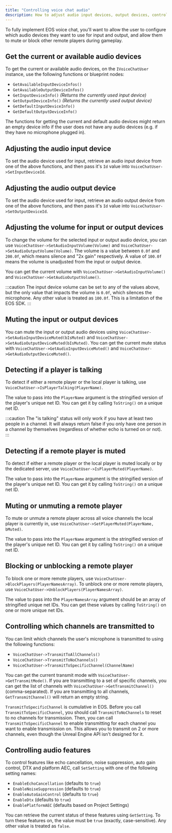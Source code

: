 ```yaml
---
title: "Controlling voice chat audio"
description: How to adjust audio input devices, output devices, control muting and read speaking/mute statuses.
---
```


To fully implement EOS voice chat, you'll want to allow the user to configure which audio devices they want to use for input and output, and allow them to mute or block other remote players during gameplay.

## Get the current or available audio devices

To get the current or available audio devices, on the `IVoiceChatUser` instance, use the following functions or blueprint nodes:

- `GetAvailableInputDeviceInfos()`
- `GetAvailableOutputDeviceInfos()`
- `GetInputDeviceInfo()` _(Returns the currently used input device)_
- `GetOutputDeviceInfo()` _(Returns the currently used output device)_
- `GetDefaultInputDeviceInfo()`
- `GetDefaultOutputDeviceInfo()`

The functions for getting the current and default audio devices might return an empty device info if the user does not have any audio devices (e.g. if they have no microphone plugged in).

## Adjusting the audio input device

To set the audio device used for input, retrieve an audio input device from one of the above functions, and then pass it's `Id` value into `VoiceChatUser->SetInputDeviceId`.

## Adjusting the audio output device

To set the audio device used for input, retrieve an audio output device from one of the above functions, and then pass it's `Id` value into `VoiceChatUser->SetOutputDeviceId`.

## Adjusting the volume for input or output devices

To change the volume for the selected input or output audio device, you can use `VoiceChatUser->SetAudioInputVolume(Volume)` and `VoiceChatUser->SetAudioOutputVolume(Volume)`. The volume is a value between `0.0f` and `200.0f`, which means silence and "2x gain" respectively. A value of `100.0f` means the volume is unadjusted from the input or output device.

You can get the current volume with `VoiceChatUser->GetAudioInputVolume()` and `VoiceChatUser->GetAudioOutputVolume()`.

:::caution
The input device volume can be set to any of the values above, but the only value that impacts the volume is `0.0f`, which silences the microphone. Any other value is treated as `100.0f`. This is a limitation of the EOS SDK.
:::

## Muting the input or output devices

You can mute the input or output audio devices using `VoiceChatUser->SetAudioInputDeviceMuted(bIsMuted)` and `VoiceChatUser->SetAudioOutputDeviceMuted(bIsMuted)`. You can get the current mute status with `VoiceChatUser->GetAudioInputDeviceMuted()` and `VoiceChatUser->GetAudioOutputDeviceMuted()`.

## Detecting if a player is talking

To detect if either a remote player or the local player is talking, use `VoiceChatUser->IsPlayerTalking(PlayerName)`.

The value to pass into the `PlayerName` argument is the stringified version of the player's unique net ID. You can get it by calling `ToString()` on a unique net ID.

:::caution
The "is talking" status will only work if you have at least two people in a channel. It will always return false if you only have one person in a channel by themselves (regardless of whether echo is turned on or not).
:::

## Detecting if a remote player is muted

To detect if either a remote player or the local player is muted locally or by the dedicated server, use `VoiceChatUser->IsPlayerMuted(PlayerName)`.

The value to pass into the `PlayerName` argument is the stringified version of the player's unique net ID. You can get it by calling `ToString()` on a unique net ID.

## Muting or unmuting a remote player

To mute or unmute a remote player across all voice channels the local player is currently in, use `VoiceChatUser->SetPlayerMuted(PlayerName, bMuted)`.

The value to pass into the `PlayerName` argument is the stringified version of the player's unique net ID. You can get it by calling `ToString()` on a unique net ID.

## Blocking or unblocking a remote player

To block one or more remote players, use `VoiceChatUser->BlockPlayers(PlayerNamesArray)`. To unblock one or more remote players, use `VoiceChatUser->UnblockPlayers(PlayerNamesArray)`.

The value to pass into the `PlayerNamesArray` argument should be an array of stringified unique net IDs. You can get these values by calling `ToString()` on one or more unique net IDs.

## Controlling which channels are transmitted to

You can limit which channels the user's microphone is transmitted to using the following functions:

- `VoiceChatUser->TransmitToAllChannels()`
- `VoiceChatUser->TransmitToNoChannels()`
- `VoiceChatUser->TransmitToSpecificChannel(ChannelName)`

You can get the current transmit mode with `VoiceChatUser->GetTransmitMode()`. If you are transmitting to a set of specific channels, you can get the list of channels with `VoiceChatUser->GetTransmitChannel()` (comma-separated). If you are transmitting to all channels, `GetTransmitChannel()` will return an empty string.

`TransmitToSpecificChannel` is cumulative in EOS. Before you call `TransmitToSpecificChannel`, you should call `TransmitToNoChannels` to reset to no channels for transmission. Then, you can call `TransmitToSpecificChannel` to enable transmitting for each channel you want to enable transmission on. This allows you to transmit on 2 or more channels, even though the Unreal Engine API isn't designed for it.

## Controlling audio features

To control features like echo cancellation, noise suppression, auto gain control, DTX and platform AEC, call `SetSetting` with one of the following setting names:

- `EnableEchoCancellation` (defaults to `true`)
- `EnableNoiseSuppression` (defaults to `true`)
- `EnableAutoGainControl` (defaults to `true`)
- `EnableDtx` (defaults to `true`)
- `EnablePlatformAEC` (defaults based on Project Settings)

You can retrieve the current status of these features using `GetSetting`. To turn these features on, the value must be `true` (exactly, case-sensitive). Any other value is treated as `false`.
